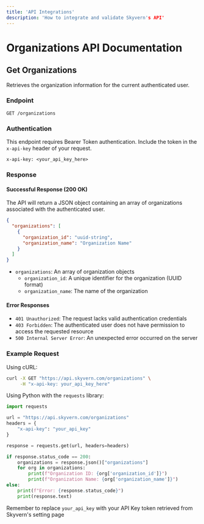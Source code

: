 ```yaml
---
title: 'API Integrations'
description: 'How to integrate and validate Skyvern's API'
---
```


# Organizations API Documentation

## Get Organizations

Retrieves the organization information for the current authenticated user.

### Endpoint

```
GET /organizations
```

### Authentication

This endpoint requires Bearer Token authentication. Include the token in the `x-api-key` header of your request.

```
x-api-key: <your_api_key_here>
```

### Response

#### Successful Response (200 OK)

The API will return a JSON object containing an array of organizations associated with the authenticated user.

```json
{
  "organizations": [
    {
      "organization_id": "uuid-string",
      "organization_name": "Organization Name"
    }
  ]
}
```

- `organizations`: An array of organization objects
  - `organization_id`: A unique identifier for the organization (UUID format)
  - `organization_name`: The name of the organization

#### Error Responses

- `401 Unauthorized`: The request lacks valid authentication credentials
- `403 Forbidden`: The authenticated user does not have permission to access the requested resource
- `500 Internal Server Error`: An unexpected error occurred on the server

### Example Request

Using cURL:

```bash
curl -X GET "https://api.skyvern.com/organizations" \
     -H "x-api-key: your_api_key_here"
```

Using Python with the `requests` library:

```python
import requests

url = "https://api.skyvern.com/organizations"
headers = {
    "x-api-key": "your_api_key"
}

response = requests.get(url, headers=headers)

if response.status_code == 200:
    organizations = response.json()["organizations"]
    for org in organizations:
        print(f"Organization ID: {org['organization_id']}")
        print(f"Organization Name: {org['organization_name']}")
else:
    print(f"Error: {response.status_code}")
    print(response.text)
```

Remember to replace `your_api_key` with your API Key token retrieved from Skyvern's setting page